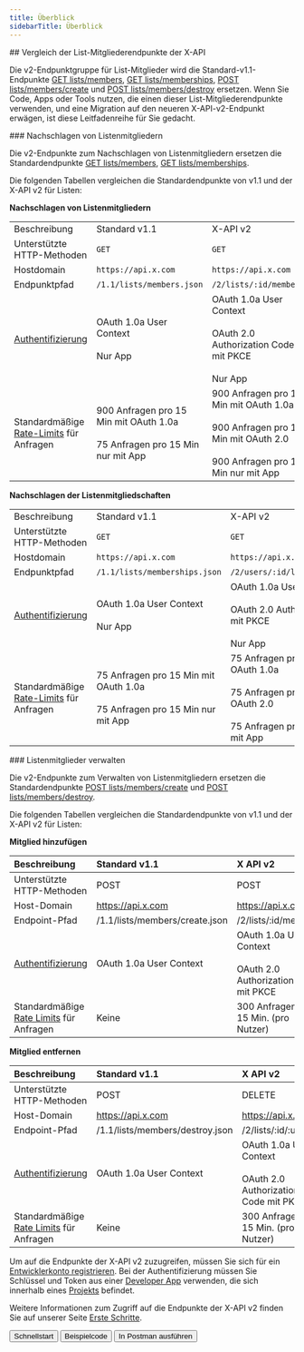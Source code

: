 ```yaml
---
title: Überblick
sidebarTitle: Überblick
---
```



<div id="comparing-x-apis-list-members-endpoints">
  ## Vergleich der List-Mitgliederendpunkte der X-API
</div>

Die v2-Endpunktgruppe für List-Mitglieder wird die Standard-v1.1-Endpunkte [GET lists/members](https://developer.x.com/en/docs/twitter-api/v1/accounts-and-users/create-manage-lists/api-reference/get-lists-members), [GET lists/memberships](https://developer.x.com/en/docs/twitter-api/v1/accounts-and-users/create-manage-lists/api-reference/get-lists-memberships), [POST lists/members/create](https://developer.x.com/en/docs/twitter-api/v1/accounts-and-users/create-manage-lists/api-reference/post-lists-members-create) und [POST lists/members/destroy](https://developer.x.com/en/docs/twitter-api/v1/accounts-and-users/create-manage-lists/api-reference/post-lists-members-destroy) ersetzen. Wenn Sie Code, Apps oder Tools nutzen, die einen dieser List-Mitgliederendpunkte verwenden, und eine Migration auf den neueren X-API-v2-Endpunkt erwägen, ist diese Leitfadenreihe für Sie gedacht. 

<div id="list-members-lookup">
  ### Nachschlagen von Listenmitgliedern
</div>

Die v2-Endpunkte zum Nachschlagen von Listenmitgliedern ersetzen die Standardendpunkte [GET lists/members](https://developer.x.com/en/docs/twitter-api/v1/accounts-and-users/create-manage-lists/api-reference/get-lists-members), [GET lists/memberships](https://developer.x.com/en/docs/twitter-api/v1/accounts-and-users/create-manage-lists/api-reference/get-lists-memberships).

Die folgenden Tabellen vergleichen die Standardendpunkte von v1.1 und der X-API v2 für Listen:

**Nachschlagen von Listenmitgliedern**

|     |     |     |
| :--- | :--- | :--- |
| Beschreibung | Standard v1.1 | X-API v2 |
| Unterstützte HTTP-Methoden | `GET` | `GET` |
| Hostdomain | `https://api.x.com` | `https://api.x.com` |
| Endpunktpfad | `/1.1/lists/members.json` | `/2/lists/:id/members` |
| [Authentifizierung](/de/resources/fundamentals/authentication) | OAuth 1.0a User Context<br /><br />Nur App | OAuth 1.0a User Context<br /><br />OAuth 2.0 Authorization Code mit PKCE<br /><br />Nur App |
| Standardmäßige [Rate-Limits](/de/resources/fundamentals/rate-limits) für Anfragen | 900 Anfragen pro 15 Min mit OAuth 1.0a<br /><br />75 Anfragen pro 15 Min nur mit App | 900 Anfragen pro 15 Min mit OAuth 1.0a<br /><br />900 Anfragen pro 15 Min mit OAuth 2.0<br /><br />900 Anfragen pro 15 Min nur mit App |

**Nachschlagen der Listenmitgliedschaften**

|     |     |     |
| :--- | :--- | :--- |
| Beschreibung | Standard v1.1 | X-API v2 |
| Unterstützte HTTP-Methoden | `GET` | `GET` |
| Hostdomain | `https://api.x.com` | `https://api.x.com` |
| Endpunktpfad | `/1.1/lists/memberships.json` | `/2/users/:id/list_memberships` |
| [Authentifizierung](/de/resources/fundamentals/authentication) | OAuth 1.0a User Context<br /><br />Nur App | OAuth 1.0a User Context<br /><br />OAuth 2.0 Authorization Code mit PKCE<br /><br />Nur App |
| Standardmäßige [Rate-Limits](/de/resources/fundamentals/rate-limits) für Anfragen | 75 Anfragen pro 15 Min mit OAuth 1.0a<br /><br />75 Anfragen pro 15 Min nur mit App | 75 Anfragen pro 15 Min mit OAuth 1.0a<br /><br />75 Anfragen pro 15 Min mit OAuth 2.0<br /><br />75 Anfragen pro 15 Min nur mit App |

<div id="manage-list-members">
  ### Listenmitglieder verwalten
</div>

Die v2-Endpunkte zum Verwalten von Listenmitgliedern ersetzen die Standardendpunkte [POST lists/members/create](https://developer.x.com/en/docs/twitter-api/v1/accounts-and-users/create-manage-lists/api-reference/post-lists-members-create) und [POST lists/members/destroy](https://developer.x.com/en/docs/twitter-api/v1/accounts-and-users/create-manage-lists/api-reference/post-lists-members-destroy).

Die folgenden Tabellen vergleichen die Standardendpunkte von v1.1 und der X-API v2 für Listen:

**Mitglied hinzufügen**

| Beschreibung | Standard v1.1 | X API v2 |
| :--- | :--- | :--- |
| Unterstützte HTTP-Methoden | POST | POST |
| Host-Domain | https://api.x.com | https://api.x.com |
| Endpoint-Pfad | /1.1/lists/members/create.json | /2/lists/:id/members |
| [Authentifizierung](/de/resources/fundamentals/authentication) | OAuth 1.0a User Context | OAuth 1.0a User Context<br /><br />OAuth 2.0 Authorization Code mit PKCE |
| Standardmäßige [Rate Limits](/de/resources/fundamentals/rate-limits) für Anfragen | Keine | 300 Anfragen pro 15 Min. (pro Nutzer) |

**Mitglied entfernen**

| Beschreibung | Standard v1.1 | X API v2 |
| :--- | :--- | :--- |
| Unterstützte HTTP-Methoden | POST | DELETE |
| Host-Domain | https://api.x.com | https://api.x.com |
| Endpoint-Pfad | /1.1/lists/members/destroy.json | /2/lists/:id/:user\_id |
| [Authentifizierung](/de/resources/fundamentals/authentication) | OAuth 1.0a User Context | OAuth 1.0a User Context<br /><br />OAuth 2.0 Authorization Code mit PKCE |
| Standardmäßige [Rate Limits](/de/resources/fundamentals/rate-limits) für Anfragen | Keine | 300 Anfragen pro 15 Min. (pro Nutzer) |

Um auf die Endpunkte der X-API v2 zuzugreifen, müssen Sie sich für ein [Entwicklerkonto registrieren](https://developer.x.com/en/portal/petition/essential/basic-info). Bei der Authentifizierung müssen Sie Schlüssel und Token aus einer [Developer App](/de/resources/fundamentals/developer-apps) verwenden, die sich innerhalb eines [Projekts](/de/resources/fundamentals/projects) befindet.

Weitere Informationen zum Zugriff auf die Endpunkte der X-API v2 finden Sie auf unserer Seite [Erste Schritte](/de/x-api/getting-started/getting-access).

<div className="flex space-x-2">
  <Button href="/de/x-api/lists/list-members/quickstart/overview">
    Schnellstart
  </Button>

  <Button href="https://github.com/xdevplatform/Twitter-API-v2-sample-code">
    Beispielcode
  </Button>

  <Button href="https://app.getpostman.com/run-collection/9956214-784efcda-ed4c-4491-a4c0-a26470a67400">
    In Postman ausführen
  </Button>
</div>